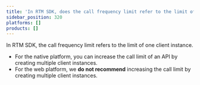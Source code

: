 ```yaml
---
title: 'In RTM SDK, does the call frequency limit refer to the limit of one client instance?'
sidebar_position: 320
platforms: []
products: []
---
```



In RTM SDK, the call frequency limit refers to the limit of one client instance.

- For the native platform, you can increase the call limit of an API by creating multiple client instances.
- For the web platform, we <b>do not recommend</b> increasing the call limit by creating multiple client instances.
